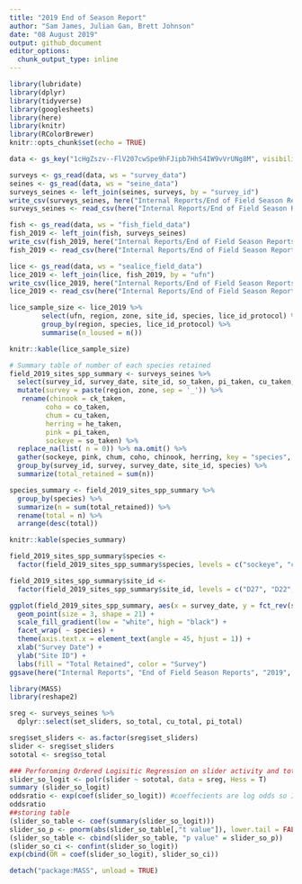 ```yaml
---
title: "2019 End of Season Report"
author: "Sam James, Julian Gan, Brett Johnson"
date: "08 August 2019"
output: github_document
editor_options: 
  chunk_output_type: inline
---
```


```r

library(lubridate)
library(dplyr)
library(tidyverse)
library(googlesheets)
library(here)
library(knitr)
library(RColorBrewer)
knitr::opts_chunk$set(echo = TRUE)
```

```r
data <- gs_key("1cHgZszv--FlV207cwSpe9hFJipb7HhS4IW9vVrUNg8M", visibility = "private", lookup= FALSE)

surveys <- gs_read(data, ws = "survey_data")
seines <- gs_read(data, ws = "seine_data")
surveys_seines <- left_join(seines, surveys, by = "survey_id")
write_csv(surveys_seines, here("Internal Reports/End of Field Season Reports/2019/Raw Data/surveys_seines_2019.csv"))
surveys_seines <- read_csv(here("Internal Reports/End of Field Season Reports/2019/Raw Data/surveys_seines_2019.csv"))

fish <- gs_read(data, ws = "fish_field_data")
fish_2019 <- left_join(fish, surveys_seines)
write_csv(fish_2019, here("Internal Reports/End of Field Season Reports/2019/Raw Data/fish_2019.csv"))
fish_2019 <- read_csv(here("Internal Reports/End of Field Season Reports/2019/Raw Data/fish_2019.csv"))

lice <- gs_read(data, ws = "sealice_field_data")
lice_2019 <- left_join(lice, fish_2019, by = "ufn")
write_csv(lice_2019, here("Internal Reports/End of Field Season Reports/2019/Raw Data/lice_2019.csv"))
lice_2019 <- read_csv(here("Internal Reports/End of Field Season Reports/2019/Raw Data/lice_2019.csv"))
```

```r

lice_sample_size <- lice_2019 %>%
        select(ufn, region, zone, site_id, species, lice_id_protocol) %>%
        group_by(region, species, lice_id_protocol) %>%
        summarise(n_loused = n())

knitr::kable(lice_sample_size)

```


```r

# Summary table of number of each species retained
field_2019_sites_spp_summary <- surveys_seines %>% 
  select(survey_id, survey_date, site_id, so_taken, pi_taken, cu_taken, co_taken, he_taken, ck_taken, region, zone) %>%
  mutate(survey = paste(region, zone, sep = '_')) %>% 
   rename(chinook = ck_taken,
         coho = co_taken,
         chum = cu_taken,
         herring = he_taken,
         pink = pi_taken,
         sockeye = so_taken) %>% 
  replace_na(list( n = 0)) %>% na.omit() %>% 
  gather(sockeye, pink, chum, coho, chinook, herring, key = "species", value = "n") %>%
  group_by(survey_id, survey, survey_date, site_id, species) %>% 
  summarize(total_retained = sum(n))

species_summary <- field_2019_sites_spp_summary %>%
  group_by(species) %>%
  summarize(n = sum(total_retained)) %>%
  rename(total = n) %>%
  arrange(desc(total))

knitr::kable(species_summary)

field_2019_sites_spp_summary$species <-
  factor(field_2019_sites_spp_summary$species, levels = c("sockeye", "chum", "pink", "coho", "chinook", "herring"))

field_2019_sites_spp_summary$site_id <- 
  factor(field_2019_sites_spp_summary$site_id, levels = c("D27", "D22", "D09", "D10", "D35", "J03", "J02", "J09", "J11"))

ggplot(field_2019_sites_spp_summary, aes(x = survey_date, y = fct_rev(site_id), label = site_id, fill = total_retained, color = survey)) +
  geom_point(size = 3, shape = 21) +
  scale_fill_gradient(low = "white", high = "black") +
  facet_wrap( ~ species) +
  theme(axis.text.x = element_text(angle = 45, hjust = 1)) +
  xlab("Survey Date") +
  ylab("Site ID") +
  labs(fill = "Total Retained", color = "Survey")
ggsave(here("Internal Reports", "End of Field Season Reports", "2019", "Figures", "site_success.png"), height = 6, width = 6)
```

```r
library(MASS)
library(reshape2)

sreg <- surveys_seines %>% 
  dplyr::select(set_sliders, so_total, cu_total, pi_total)

sreg$set_sliders <- as.factor(sreg$set_sliders)
slider <- sreg$set_sliders
sototal <- sreg$so_total

### Perforoming Ordered Logisitic Regression on slider activity and total sockeye catch.
slider_so_logit <- polr(slider ~ sototal, data = sreg, Hess = T)
summary (slider_so_logit)
oddsratio <- exp(coef(slider_so_logit)) #coeffecients are log odds so I exponentitate them (with base e) to get odds ratio 
oddsratio
##storing table
(slider_so_table <- coef(summary(slider_so_logit)))
slider_so_p <- pnorm(abs(slider_so_table[,"t value"]), lower.tail = FALSE) * 2
(slider_so_table <- cbind(slider_so_table, "p value" = slider_so_p))
(slider_so_ci <- confint(slider_so_logit))
exp(cbind(OR = coef(slider_so_logit), slider_so_ci))

detach("package:MASS", unload = TRUE)
```